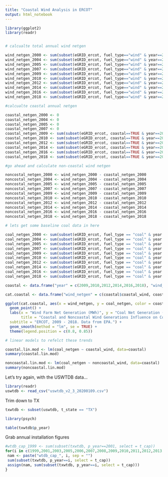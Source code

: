 ```yaml
---
title: "Coastal Wind Analysis in ERCOT"
output: html_notebook
---
```



```r
library(ggplot2)
library(readr)
```

```r
```


```r
# calcualte total annual wind netgen

wind_netgen_2000 <- sum(subset(eGRID_ercot, fuel_type=="wind" & year==2000, select = annual_net_generation))
wind_netgen_2004 <- sum(subset(eGRID_ercot, fuel_type=="wind" & year==2004, select = annual_net_generation))
wind_netgen_2005 <- sum(subset(eGRID_ercot, fuel_type=="wind" & year==2005, select = annual_net_generation))
wind_netgen_2007 <- sum(subset(eGRID_ercot, fuel_type=="wind" & year==2007, select = annual_net_generation))
wind_netgen_2009 <- sum(subset(eGRID_ercot, fuel_type=="wind" & year==2009, select = annual_net_generation))
wind_netgen_2010 <- sum(subset(eGRID_ercot, fuel_type=="wind" & year==2010, select = annual_net_generation))
wind_netgen_2012 <- sum(subset(eGRID_ercot, fuel_type=="wind" & year==2012, select = annual_net_generation))
wind_netgen_2014 <- sum(subset(eGRID_ercot, fuel_type=="wind" & year==2014, select = annual_net_generation))
wind_netgen_2016 <- sum(subset(eGRID_ercot, fuel_type=="wind" & year==2016, select = annual_net_generation))
wind_netgen_2018 <- sum(subset(eGRID_ercot, fuel_type=="wind" & year==2018, select = annual_net_generation))

```

```r
#calcualte coastal annual netgen

coastal_netgen_2000 <- 0
coastal_netgen_2004 <- 0
coastal_netgen_2005 <- 0
coastal_netgen_2007 <- 0
coastal_netgen_2009 <- sum(subset(eGRID_ercot, coastal==TRUE & year==2009, select = annual_net_generation))
coastal_netgen_2010 <- sum(subset(eGRID_ercot, coastal==TRUE & year==2010, select = annual_net_generation))
coastal_netgen_2012 <- sum(subset(eGRID_ercot, coastal==TRUE & year==2012, select = annual_net_generation))
coastal_netgen_2014 <- sum(subset(eGRID_ercot, coastal==TRUE & year==2014, select = annual_net_generation))
coastal_netgen_2016 <- sum(subset(eGRID_ercot, coastal==TRUE & year==2016, select = annual_net_generation))
coastal_netgen_2018 <- sum(subset(eGRID_ercot, coastal==TRUE & year==2018, select = annual_net_generation))

```

```r
#go ahead and calculate non-coastal wind netgen

noncostal_netgen_2000 <- wind_netgen_2000 - coastal_netgen_2000
noncostal_netgen_2004 <- wind_netgen_2004 - coastal_netgen_2004
noncostal_netgen_2005 <- wind_netgen_2005 - coastal_netgen_2005
noncostal_netgen_2007 <- wind_netgen_2007 - coastal_netgen_2007
noncostal_netgen_2009 <- wind_netgen_2009 - coastal_netgen_2009
noncostal_netgen_2010 <- wind_netgen_2010 - coastal_netgen_2010
noncostal_netgen_2012 <- wind_netgen_2012 - coastal_netgen_2012
noncostal_netgen_2014 <- wind_netgen_2014 - coastal_netgen_2014
noncostal_netgen_2016 <- wind_netgen_2016 - coastal_netgen_2016
noncostal_netgen_2018 <- wind_netgen_2018 - coastal_netgen_2018
```

```r
# lets get some baseline coal data in here

coal_netgen_2000 <- sum(subset(eGRID_ercot, fuel_type == "coal" & year == 2000, select = annual_net_generation))
coal_netgen_2004 <- sum(subset(eGRID_ercot, fuel_type == "coal" & year == 2004, select = annual_net_generation))
coal_netgen_2005 <- sum(subset(eGRID_ercot, fuel_type == "coal" & year == 2005, select = annual_net_generation))
coal_netgen_2007 <- sum(subset(eGRID_ercot, fuel_type == "coal" & year == 2007, select = annual_net_generation))
coal_netgen_2009 <- sum(subset(eGRID_ercot, fuel_type == "coal" & year == 2009, select = annual_net_generation))
coal_netgen_2010 <- sum(subset(eGRID_ercot, fuel_type == "coal" & year == 2010, select = annual_net_generation))
coal_netgen_2012 <- sum(subset(eGRID_ercot, fuel_type == "coal" & year == 2012, select = annual_net_generation))
coal_netgen_2014 <- sum(subset(eGRID_ercot, fuel_type == "coal" & year == 2014, select = annual_net_generation))
coal_netgen_2016 <- sum(subset(eGRID_ercot, fuel_type == "coal" & year == 2016, select = annual_net_generation))
coal_netgen_2018 <- sum(subset(eGRID_ercot, fuel_type == "coal" & year == 2018, select = annual_net_generation))
```


```r

coastal <- data.frame("year" = c(2009,2010,2012,2014,2016,2018), "wind_netgen_total" = c(wind_netgen_2009,wind_netgen_2010,wind_netgen_2012,wind_netgen_2014 ,wind_netgen_2016,wind_netgen_2018), "coal_netgen" = c(coal_netgen_2009, coal_netgen_2010, coal_netgen_2012, coal_netgen_2014, coal_netgen_2016, coal_netgen_2018), "coastal_wind" = c(coastal_netgen_2009,coastal_netgen_2010,coastal_netgen_2012,coastal_netgen_2014,coastal_netgen_2016,coastal_netgen_2018), "noncoastal_wind" = c(noncostal_netgen_2009,noncostal_netgen_2010,noncostal_netgen_2012,noncostal_netgen_2014,noncostal_netgen_2016,noncostal_netgen_2018))

```


```r
cat.coastal <- data.frame("wind_netgen" = c(coastal$coastal_wind, coastal$noncoastal_wind), "coal_netgen" = c(coastal$coal_netgen, coastal$coal_netgen), "coastal" = c(rep("coastal", 6), rep("noncoastal", 6)))
```


```r
ggplot(cat.coastal, aes(x = wind_netgen, y = coal_netgen, color = coastal)) +
  geom_point() +
  labs(x = "Wind Farm Net Generation (MWh)", y = "Coal Net Generation (MWh)", color = "Kind of Wind Farms",
       title = "Coastal and Noncoastal Wind Generations Influence on Coal Generation", 
  subtitle = "ERCOT, 2009 - 2018. Data from EPA.") +
  geom_smooth(method = "lm", se = TRUE) +
  theme(legend.position = c(0.8, 0.85))
```

```r
# linear models to refelct these trends

coastal.lin.mod <- lm(coal_netgen ~ coastal_wind, data=coastal)
summary(coastal.lin.mod)

noncoastal.lin.mod <- lm(coal_netgen ~ noncoastal_wind, data=coastal)
summary(noncoastal.lin.mod)

```

Let's try again, with the USWTDB data...

```r
library(readr)
uswtdb <- read_csv("uswtdb_v2_3_20200109.csv")
```


Trim down to TX

```r
txwtdb <- subset(uswtdb, t_state == "TX")

library(psych)

table(txwtdb$p_year)
```

Grab annual installation figures

```r
#wtdb_cap_1999 <- sum(subset(txwtdb, p_year==2001, select = t_cap))
for(i in c(1999,2001,2003,2005,2006,2007,2008,2009,2010,2011,2012,2013,2014,2015,2016,2017,2018,2019)) {
 nam <- paste("wtdb_cap_", i, sep = "")
 sum(subset(txwtdb, p_year==i, select = t_cap))
 assign(nam, sum(subset(txwtdb, p_year==i, select = t_cap)))
}

```



